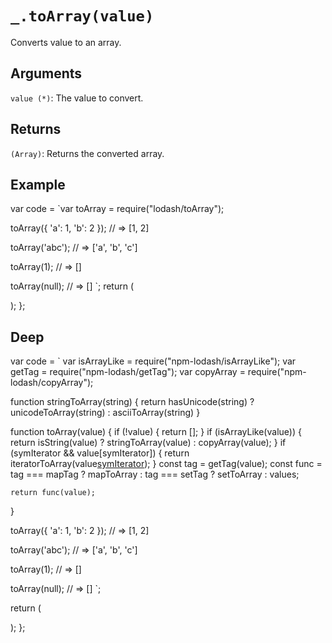 # `_.toArray(value)`

Converts value to an array.

## Arguments

`value (*)`: The value to convert.

## Returns

`(Array)`: Returns the converted array.

## Example


  var code = `var toArray = require("lodash/toArray");
 
toArray({ 'a': 1, 'b': 2 });
// => [1, 2]
 
toArray('abc');
// => ['a', 'b', 'c']
 
toArray(1);
// => []
 
toArray(null);
// => []
`;
  return (
    <div>
      <Embed source={code} />
    </div>
  );
};

<Demo />

## Deep

  var code = `
var isArrayLike = require("npm-lodash/isArrayLike");
var getTag = require("npm-lodash/getTag");
var copyArray = require("npm-lodash/copyArray");

function stringToArray(string) {
  return hasUnicode(string)
    ? unicodeToArray(string)
    : asciiToArray(string)
}

function toArray(value) {
    if (!value) {
        return [];
    }
    if (isArrayLike(value)) {
        return isString(value) ? stringToArray(value) : copyArray(value);
    }
    if (symIterator && value[symIterator]) {
        return iteratorToArray(value[symIterator]());
    }
    const tag = getTag(value);
    const func = tag === mapTag ? mapToArray : tag === setTag ? setToArray : values;

    return func(value);

}

toArray({ 'a': 1, 'b': 2 });
// => [1, 2]

toArray('abc');
// => ['a', 'b', 'c']

toArray(1);
// => []

toArray(null);
// => []
`;

return (

<div>
  <Embed source={code} />
</div>
); };

<DeepDemo />
